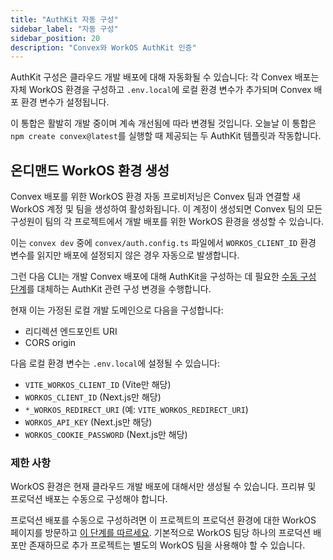 ```yaml
---
title: "AuthKit 자동 구성"
sidebar_label: "자동 구성"
sidebar_position: 20
description: "Convex와 WorkOS AuthKit 인증"
---
```


AuthKit 구성은 클라우드 개발 배포에 대해 자동화될 수 있습니다: 각 Convex 배포는 자체 WorkOS 환경을 구성하고 `.env.local`에 로컬 환경 변수가 추가되며 Convex 배포 환경 변수가 설정됩니다.

이 통합은 활발히 개발 중이며 계속 개선됨에 따라 변경될 것입니다. 오늘날 이 통합은 `npm create convex@latest`를 실행할 때 제공되는 두 AuthKit 템플릿과 작동합니다.

## 온디맨드 WorkOS 환경 생성

Convex 배포를 위한 WorkOS 환경 자동 프로비저닝은 Convex 팀과 연결할 새 WorkOS 계정 및 팀을 생성하여 활성화됩니다. 이 계정이 생성되면 Convex 팀의 모든 구성원이 팀의 각 프로젝트에서 개발 배포를 위한 WorkOS 환경을 생성할 수 있습니다.

이는 `convex dev` 중에 `convex/auth.config.ts` 파일에서 `WORKOS_CLIENT_ID` 환경 변수를 읽지만 배포에 설정되지 않은 경우 자동으로 발생합니다.

그런 다음 CLI는 개발 Convex 배포에 대해 AuthKit을 구성하는 데 필요한 [수동 구성 단계](/docs/auth/authkit/index.mdx#configuring-an-existing-workos-account)를 대체하는 AuthKit 관련 구성 변경을 수행합니다.

현재 이는 가정된 로컬 개발 도메인으로 다음을 구성합니다:

- 리디렉션 엔드포인트 URI
- CORS origin

다음 로컬 환경 변수는 `.env.local`에 설정될 수 있습니다:

- `VITE_WORKOS_CLIENT_ID` (Vite만 해당)
- `WORKOS_CLIENT_ID` (Next.js만 해당)
- `*_WORKOS_REDIRECT_URI` (예: `VITE_WORKOS_REDIRECT_URI`)
- `WORKOS_API_KEY` (Next.js만 해당)
- `WORKOS_COOKIE_PASSWORD` (Next.js만 해당)

### 제한 사항

WorkOS 환경은 현재 클라우드 개발 배포에 대해서만 생성될 수 있습니다. 프리뷰 및 프로덕션 배포는 수동으로 구성해야 합니다.

프로덕션 배포를 수동으로 구성하려면 이 프로젝트의 프로덕션 환경에 대한 WorkOS 페이지를 방문하고 [이 단계를 따르세요](/docs/auth/authkit/index.mdx#configuring-an-existing-workos-account).
기본적으로 WorkOS 팀당 하나의 프로덕션 배포만 존재하므로 추가 프로젝트는 별도의 WorkOS 팀을 사용해야 할 수 있습니다.
